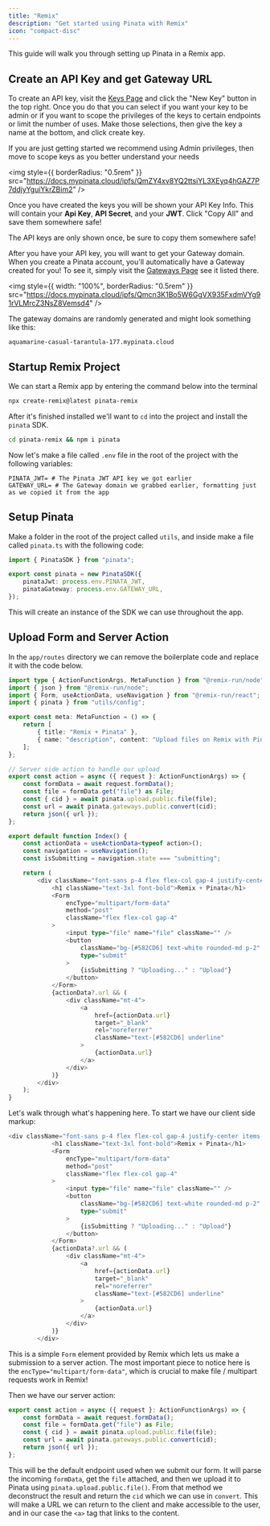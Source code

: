 ```yaml
---
title: "Remix"
description: "Get started using Pinata with Remix"
icon: "compact-disc"
---
```


This guide will walk you through setting up Pinata in a Remix app.

## Create an API Key and get Gateway URL

To create an API key, visit the [Keys Page](https://app.pinata.cloud/developers/keys) and click the "New Key" button in the top right. Once you do that you can select if you want your key to be admin or if you want to scope the privileges of the keys to certain endpoints or limit the number of uses. Make those selections, then give the key a name at the bottom, and click create key.

<Note>
  If you are just getting started we recommend using Admin privileges, then move
  to scope keys as you better understand your needs
</Note>

<img
  style={{ borderRadius: "0.5rem" }}
  src="https://docs.mypinata.cloud/ipfs/QmZY4xv8YQ2ttsiYL3XEyq4hGAZ7P7ddjyYguiYkrZBim2"
/>

Once you have created the keys you will be shown your API Key Info. This will contain your **Api Key**, **API Secret**, and your **JWT**. Click "Copy All" and save them somewhere safe!

<Note>
  The API keys are only shown once, be sure to copy them somewhere safe!
</Note>

After you have your API key, you will want to get your Gateway domain. When you create a Pinata account, you'll automatically have a Gateway created for you! To see it, simply visit the [Gateways Page](https://app.pinata.cloud/gateway) see it listed there.

<img
  style={{ width: "100%", borderRadius: "0.5rem" }}
  src="https://docs.mypinata.cloud/ipfs/Qmcn3K1Bo5W6GgVX935FxdmVYg91rVLMrcZ3NsZ8Vemsd4"
/>

The gateway domains are randomly generated and might look something like this:

```
aquamarine-casual-tarantula-177.mypinata.cloud
```

## Startup Remix Project

We can start a Remix app by entering the command below into the terminal

```bash
npx create-remix@latest pinata-remix
```

After it's finished installed we'll want to `cd` into the project and install the `pinata` SDK.

```bash
cd pinata-remix && npm i pinata
```

Now let's make a file called `.env` file in the root of the project with the following variables:

```
PINATA_JWT= # The Pinata JWT API key we got earlier
GATEWAY_URL= # The Gateway domain we grabbed earlier, formatting just as we copied it from the app
```

## Setup Pinata

Make a folder in the root of the project called `utils`, and inside make a file called `pinata.ts` with the following code:

```typescript
import { PinataSDK } from "pinata";

export const pinata = new PinataSDK({
	pinataJwt: process.env.PINATA_JWT,
	pinataGateway: process.env.GATEWAY_URL,
});
```

This will create an instance of the SDK we can use throughout the app.

## Upload Form and Server Action

In the `app/routes` directory we can remove the boilerplate code and replace it with the code below.

```typescript app/routes/_index.tsx
import type { ActionFunctionArgs, MetaFunction } from "@remix-run/node";
import { json } from "@remix-run/node";
import { Form, useActionData, useNavigation } from "@remix-run/react";
import { pinata } from "utils/config";

export const meta: MetaFunction = () => {
	return [
		{ title: "Remix + Pinata" },
		{ name: "description", content: "Upload files on Remix with Pinata!" },
	];
};

// Server side action to handle our upload
export const action = async ({ request }: ActionFunctionArgs) => {
	const formData = await request.formData();
	const file = formData.get("file") as File;
	const { cid } = await pinata.upload.public.file(file);
	const url = await pinata.gateways.public.convert(cid);
	return json({ url });
};

export default function Index() {
	const actionData = useActionData<typeof action>();
	const navigation = useNavigation();
	const isSubmitting = navigation.state === "submitting";

	return (
		<div className="font-sans p-4 flex flex-col gap-4 justify-center items-center min-h-screen max-w-[500px] mx-auto">
			<h1 className="text-3xl font-bold">Remix + Pinata</h1>
			<Form
				encType="multipart/form-data"
				method="post"
				className="flex flex-col gap-4"
			>
				<input type="file" name="file" className="" />
				<button
					className="bg-[#582CD6] text-white rounded-md p-2"
					type="submit"
				>
					{isSubmitting ? "Uploading..." : "Upload"}
				</button>
			</Form>
			{actionData?.url && (
				<div className="mt-4">
					<a
						href={actionData.url}
						target="_blank"
						rel="noreferrer"
						className="text-[#582CD6] underline"
					>
						{actionData.url}
					</a>
				</div>
			)}
		</div>
	);
}
```

Let's walk through what's happening here. To start we have our client side markup:

```typescript
<div className="font-sans p-4 flex flex-col gap-4 justify-center items-center min-h-screen max-w-[500px] mx-auto">
			<h1 className="text-3xl font-bold">Remix + Pinata</h1>
			<Form
				encType="multipart/form-data"
				method="post"
				className="flex flex-col gap-4"
			>
				<input type="file" name="file" className="" />
				<button
					className="bg-[#582CD6] text-white rounded-md p-2"
					type="submit"
				>
					{isSubmitting ? "Uploading..." : "Upload"}
				</button>
			</Form>
			{actionData?.url && (
				<div className="mt-4">
					<a
						href={actionData.url}
						target="_blank"
						rel="noreferrer"
						className="text-[#582CD6] underline"
					>
						{actionData.url}
					</a>
				</div>
			)}
		</div>
```

This is a simple `Form` element provided by Remix which lets us make a submission to a server action. The most important piece to notice here is the `encType="multipart/form-data"`, which is crucial to make file / multipart requests work in Remix!

Then we have our server action:

```typescript
export const action = async ({ request }: ActionFunctionArgs) => {
	const formData = await request.formData();
	const file = formData.get("file") as File;
	const { cid } = await pinata.upload.public.file(file);
	const url = await pinata.gateways.public.convert(cid);
	return json({ url });
};
```

This will be the default endpoint used when we submit our form. It will parse the incoming `formData`, get the `file` attached, and then we upload it to Pinata using `pinata.upload.public.file()`. From that method we deconstruct the result and return the `cid` which we can use in `convert`. This will make a URL we can return to the client and make accessible to the user, and in our case the `<a>` tag that links to the content.
